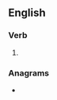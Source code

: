 {{also|saíde}}
==English==

===Verb===
{{head|en|verb form}}

# {{lb|en|obsolete}} {{en-past of|saye}}

===Anagrams===
* {{anagrams|en|A-side|Desai|Sadie|aides|aside|daies|ideas}}